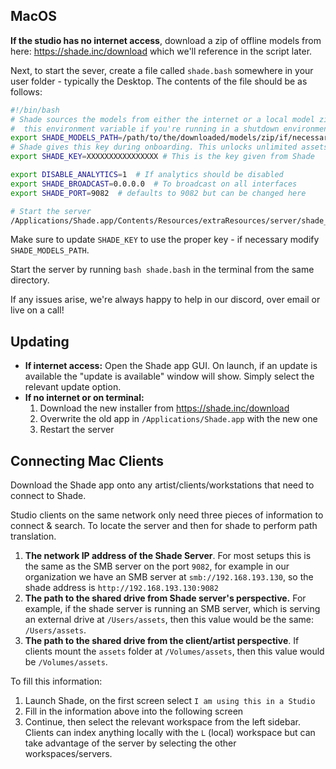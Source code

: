 ## MacOS

**If the studio has no internet access**, download a zip of offline models from here: https://shade.inc/download which we'll reference in the script later.

Next, to start the sever, create a file called `shade.bash` somewhere in your user folder - typically the Desktop. The contents of the file should be as follows:

```bash
#!/bin/bash
# Shade sources the models from either the internet or a local model zip if there is not internet. Make sure to set
#  this environment variable if you're running in a shutdown environment. Ignore if internet access.
export SHADE_MODELS_PATH=/path/to/the/downloaded/models/zip/if/necessary.zip
# Shade gives this key during onboarding. This unlocks unlimited assets and enables broadcasting on all interfaces.
export SHADE_KEY=XXXXXXXXXXXXXXXX # This is the key given from Shade

export DISABLE_ANALYTICS=1  # If analytics should be disabled
export SHADE_BROADCAST=0.0.0.0  # To broadcast on all interfaces
export SHADE_PORT=9082  # defaults to 9082 but can be changed here

# Start the server
/Applications/Shade.app/Contents/Resources/extraResources/server/shade_backend
```

Make sure to update `SHADE_KEY` to use the proper key - if necessary modify `SHADE_MODELS_PATH`.

Start the server by running `bash shade.bash` in the terminal from the same directory.

If any issues arise, we're always happy to help in our discord, over email or live on a call!

## Updating
- **If internet access:** Open the Shade app GUI. On launch, if an update is available the "update is available" window will show. Simply select the relevant update option.
- **If no internet or on terminal:**
  1. Download the new installer from https://shade.inc/download
  2. Overwrite the old app in `/Applications/Shade.app` with the new one
  3. Restart the server

## Connecting Mac Clients
Download the Shade app onto any artist/clients/workstations that need to connect to Shade.

Studio clients on the same network only need three pieces of information to connect & search. To locate the server and then for shade to perform path translation.

1. **The network IP address of the Shade Server**. For most setups this is the same as the SMB server on the port `9082`, for example in our organization we have an SMB server at `smb://192.168.193.130`, so the shade address is `http://192.168.193.130:9082`
2. **The path to the shared drive from Shade server's perspective.** For example, if the shade server is running an SMB server, which is serving an external drive at `/Users/assets`, then this value would be the same: `/Users/assets`.
3. **The path to the shared drive from the client/artist perspective**. If clients mount the `assets` folder at `/Volumes/assets`, then this value would be `/Volumes/assets`.

To fill this information:

1) Launch Shade, on the first screen select `I am using this in a Studio`
2) Fill in the information above into the following screen
3) Continue, then select the relevant workspace from the left sidebar. Clients can index anything locally with the `L` (local) workspace but can take advantage of the server by selecting the other workspaces/servers.
